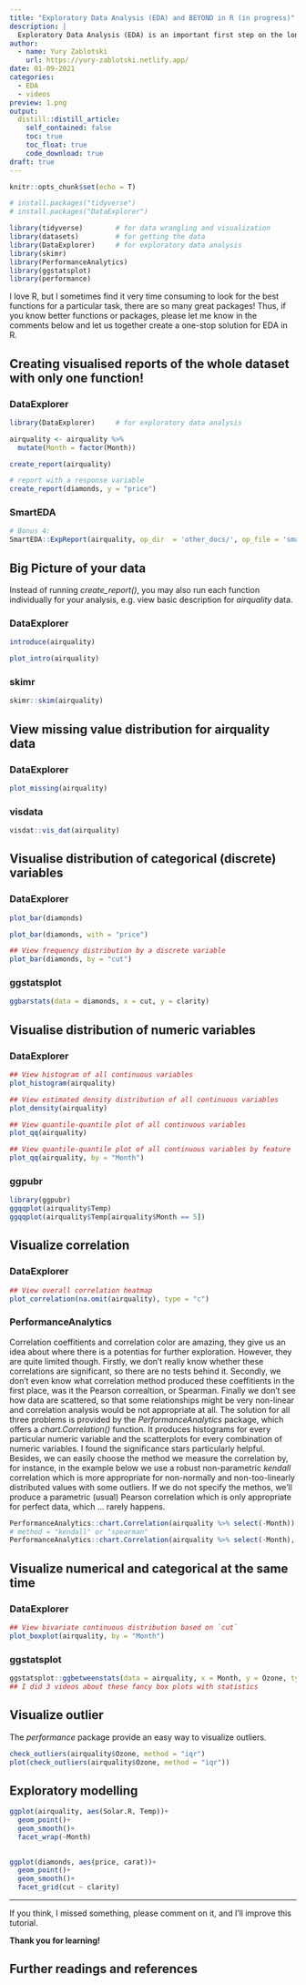 ```yaml
---
title: "Exploratory Data Analysis (EDA) and BEYOND in R (in progress)"
description: |
  Exploratory Data Analysis (EDA) is an important first step on the long way to the final result, be it statistical inference in a published scientific paper or a machine learning algorithm in production. This way between EDA and final result is often rocky, bumpy, annoying and highly iterative. However, it's the most important part of data science, which includes data cleaning, data transformation, generating hypothesis, testing assumptions etc. Unfortunatly this part often remains a black box, simply due to the individual differences in knowledge and preferences of data scientists. So that we often don't know how and, most importantly WHY, the data was cleaned or transformed on the way to the final result. This article tries to narrow this gap by adding one further step to the EDA, which helps to generate hypotheses and identify next steps.
author:
  - name: Yury Zablotski
    url: https://yury-zablotski.netlify.app/
date: 01-09-2021
categories:
  - EDA
  - videos
preview: 1.png
output:
  distill::distill_article:
    self_contained: false
    toc: true
    toc_float: true
    code_download: true
draft: true
---
```



```r
knitr::opts_chunk$set(echo = T)
```


```r
# install.packages("tidyverse")
# install.packages("DataExplorer")

library(tidyverse)        # for data wrangling and visualization
library(datasets)         # for getting the data 
library(DataExplorer)     # for exploratory data analysis
library(skimr)
library(PerformanceAnalytics)
library(ggstatsplot)
library(performance)
```
I love R, but I sometimes find it very time consuming to look for the best functions for a particular task, there are so many great packages! Thus, if you know better functions or packages, please let me know in the comments below and let us together create a one-stop solution for EDA in R.

## Creating visualised reports of the whole dataset with only one function!

### DataExplorer

```r
library(DataExplorer)     # for exploratory data analysis

airquality <- airquality %>% 
  mutate(Month = factor(Month))

create_report(airquality)

# report with a response variable
create_report(diamonds, y = "price")
```

### SmartEDA

```r
# Bonus 4:
SmartEDA::ExpReport(airquality, op_dir  = 'other_docs/', op_file = 'smarteda.html')
```

## Big Picture of your data

Instead of running *create_report()*, you may also run each function individually for your analysis, e.g. view basic description for *airquality* data.

### DataExplorer

```r
introduce(airquality)

plot_intro(airquality)
```

### skimr

```r
skimr::skim(airquality)
```




## View missing value distribution for airquality data

### DataExplorer

```r
plot_missing(airquality)
```

### visdata

```r
visdat::vis_dat(airquality)
```





## Visualise distribution of categorical (discrete) variables

### DataExplorer

```r
plot_bar(diamonds)

plot_bar(diamonds, with = "price")

## View frequency distribution by a discrete variable
plot_bar(diamonds, by = "cut")
```

### ggstatsplot

```r
ggbarstats(data = diamonds, x = cut, y = clarity)
```


## Visualise distribution of numeric variables

### DataExplorer

```r
## View histogram of all continuous variables
plot_histogram(airquality)

## View estimated density distribution of all continuous variables
plot_density(airquality)

## View quantile-quantile plot of all continuous variables
plot_qq(airquality)

## View quantile-quantile plot of all continuous variables by feature `cut`
plot_qq(airquality, by = "Month")
```
### ggpubr

```r
library(ggpubr)
ggqqplot(airquality$Temp)
ggqqplot(airquality$Temp[airquality$Month == 5])
```


## Visualize correlation

### DataExplorer

```r
## View overall correlation heatmap
plot_correlation(na.omit(airquality), type = "c")
```

### PerformanceAnalytics

Correlation coeffitients and correlation color are amazing, they give us an idea about where there is a potentias for further exploration. However, they are quite limited though. Firstly, we don't really know whether these correlations are significant, so there are no tests behind it. Secondly, we don't even know what correlation method produced these coeffitients in the first place, was it the Pearson correaltion, or Spearman. Finally we don't see how data are scattered, so that some relationships might be very non-linear and correlation analysis would be not appropriate at all. The solution for all three problems is provided by the *PerformanceAnalytics* package, which offers a *chart.Correlation()* function. It produces histograms for every particular numeric variable and the scatterplots for every combination of numeric variables. I found the significance stars particularly helpful. Besides, we can easily choose the method we measure the correlation by, for instance, in the example below we use a robust non-parametric *kendall* correlation which is more appropriate for non-normally and non-too-linearly distributed values with some outliers. If we do not specify the methos, we'll produce a parametric (usual) Pearson correlation which is only appropriate for perfect data, which ... rarely happens.



```r
PerformanceAnalytics::chart.Correlation(airquality %>% select(-Month)) 
# method = "kendall" or "spearman"
PerformanceAnalytics::chart.Correlation(airquality %>% select(-Month), method = "kendall") 
```


## Visualize numerical and categorical at the same time

### DataExplorer

```r
## View bivariate continuous distribution based on `cut`
plot_boxplot(airquality, by = "Month")
```


### ggstatsplot

```r
ggstatsplot::ggbetweenstats(data = airquality, x = Month, y = Ozone, type = "np")
## I did 3 videos about these fancy box plots with statistics

```

## Visualize outlier

The *performance* package provide an easy way to visualize outliers.

```r
check_outliers(airquality$Ozone, method = "iqr")
plot(check_outliers(airquality$Ozone, method = "iqr"))
```

## Exploratory modelling

```r
ggplot(airquality, aes(Solar.R, Temp))+
  geom_point()+
  geom_smooth()+
  facet_wrap(~Month)
  

ggplot(diamonds, aes(price, carat))+
  geom_point()+
  geom_smooth()+
  facet_grid(cut ~ clarity)
```


--------------------------------

If you think, I missed something, please comment on it, and I'll improve this tutorial.

**Thank you for learning!**

## Further readings and references